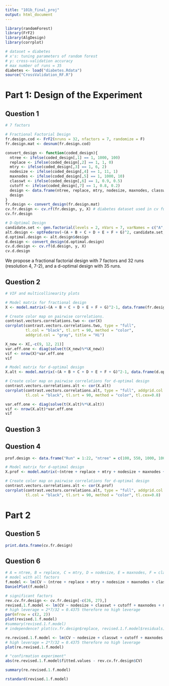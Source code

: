 ```yaml
---
title: "101b_final_proj"
output: html_document
---
```


```r
library(randomForest)
library(FrF2)
library(AlgDesign)
library(corrplot)
```

```r
# dataset = diabetes
# x's: tuning parameters of random forest
# y: cross-validation accuracy
# max number of runs = 35
diabetes <- load("diabetes.Rdata")
source("CrossValidation_RF.R")
```

# Part 1: Design of the Experiment

## Question 1

```r
# 7 factors

# Fractional Factorial Design
fr.design.cod <- FrF2(nruns = 32, nfactors = 7, randomize = F)
fr.design.mat <- desnum(fr.design.cod)

convert_design <- function(coded_design){
  ntree <- ifelse(coded_design[,1] == 1, 1000, 100)
  replace <- ifelse(coded_design[,2] == 1, 1, 0)
  mtry <- ifelse(coded_design[,3] == 1, 6, 2)
  nodesize <- ifelse(coded_design[,4] == 1, 11, 1)
  maxnodes <- ifelse(coded_design[,5] == 1, 1000, 10)
  classwt <- ifelse(coded_design[,6] == 1, 0.9, 0.5)
  cutoff <- ifelse(coded_design[,7] == 1, 0.8, 0.2)
  design <- data.frame(ntree, replace, mtry, nodesize, maxnodes, classwt, cutoff)
  design
}
fr.design <- convert_design(fr.design.mat)
cv.fr.design <- cv.rf(fr.design, y, X) # diabetes dataset used in cv function
cv.fr.design
```
```r
# D-Optimal Design
candidate.set <- gen.factorial(levels = 2, nVars = 7, varNames = c("A", "B", "C", "D", "E", "F", "G"))
alt.design <- optFederov(~(A + B + C + D + E + F + G)^2, candidate.set, nTrials = 35, nRepeats = 100) # includes all linear terms and two-factor interactions
d.optimal.design <- alt.design$design
d.design <- convert_design(d.optimal.design)
cv.d.design <- cv.rf(d.design, y, X)
cv.d.design
```

We propose a fractional factorial design with 7 factors and 32 runs (resolution 4, 7-2), and a d-optimal design with 35 runs.

## Question 2


```r
# VIF and multicollinearity plots

# Model matrix for fractional design
X <- model.matrix(~(A + B + C + D + E + F + G)^2-1, data.frame(fr.design.mat))

# Create color map on pairwise correlations.
contrast.vectors.correlations.two <- cor(X)
corrplot(contrast.vectors.correlations.two, type = "full", 
         tl.col = "black", tl.srt = 90, method = "color",
         addgrid.col = "gray", title = "Hi")
```
```r
X_new <- X[,-c(9, 12, 21)]
var.eff.one <- diag(solve(t(X_new)%*%X_new))
vif <- nrow(X)*var.eff.one
vif
```


```r
# Model matrix for d-optimal design
X.alt <- model.matrix(~(A + B + C + D + E + F + G)^2-1, data.frame(d.optimal.design))

# Create color map on pairwise correlations for d-optimal design
contrast.vectors.correlations.alt <- cor(X.alt)
corrplot(contrast.vectors.correlations.alt, type = "full", addgrid.col = "gray",
         tl.col = "black", tl.srt = 90, method = "color", tl.cex=0.8)
```

```r
var.eff.one <- diag(solve(t(X.alt)%*%X.alt))
vif <- nrow(X.alt)*var.eff.one
vif
```

## Question 3

## Question 4

```r
prof.design <- data.frame("Run" = 1:22, "ntree" = c(100, 550, 1000, 1000, 1000, 100, 1000, 100, 100, 100, 100, 1000, 100, 550, 100, 1000, 1000, 1000, 100, 1000, 550, 550), "replace" = c(1, 0, 1, 1, 0, 0, 0, 0, 1, 0, 0, 1, 1, 0, 0, 0, 0, 1, 1, 1, 1, 1), "mtry" = c(2, 2, 4, 6, 6, 2, 2, 2, 6, 6, 4, 2, 6, 4, 6, 6, 2, 6, 2, 2, 4, 6), "nodesize" = c(11, 1, 1, 1, 1, 1, 6, 11, 1, 1, 11, 11, 6, 6, 11, 11, 11, 11, 1, 1, 6, 11), "maxnodes" = c(10, 10, 10, 1000, 1000, 1000, 10, 10, 10, 10, 1000, 1000, 1000, 505, 505, 10, 1000, 10, 1000, 505, 505, 1000), "classwt" = c(0.5, 0.5, 0.5, 0.5, 0.9, 0.5, 0.9, 0.9, 0.7, 0.9, 0.9, 0.5, 0.5, 0.7, 0.5, 0.5, 0.7, 0.9, 0.9, 0.9, 0.7, 0.9), "cutoff" = c(0.8, 0.2, 0.2, 0.8, 0.2, 0.8, 0.8, 0.2, 0.8, 0.5, 0.8, 0.5, 0.2, 0.5, 0.2, 0.8, 0.2, 0.2, 0.2, 0.8, 0.5, 0.8))

# Model matrix for d-optimal design
X.prof <- model.matrix(~(ntree + replace + mtry + nodesize + maxnodes + classwt + cutoff)^2-1, data.frame(prof.design))

# Create color map on pairwise correlations for d-optimal design
contrast.vectors.correlations.alt <- cor(X.prof)
corrplot(contrast.vectors.correlations.alt, type = "full", addgrid.col = "gray",
         tl.col = "black", tl.srt = 90, method = "color", tl.cex=0.8)

```

# Part 2


## Question 5

```r
print.data.frame(cv.fr.design)
```

## Question 6

```r
# A = ntree, B = replace, C = mtry, D = nodesize, E = maxnodes, F = classwt, G = cutoff
# model with all factors
f.model <- lm(CV ~ (ntree + replace + mtry + nodesize + maxnodes + classwt + cutoff + ntree:replace + ntree:nodesize + ntree:maxnodes + ntree:cutoff + replace:mtry + replace:nodesize + replace:maxnodes + replace:classwt + replace:cutoff + mtry:nodesize + mtry:maxnodes + mtry:cutoff + nodesize:maxnodes + nodesize:classwt + nodesize:cutoff + maxnodes:classwt + maxnodes:cutoff + classwt:cutoff), data = cv.fr.design)
DanielPlot(f.model)
```
```r
# significant factors
rev.cv.fr.design <- cv.fr.design[-c(26, 27),]
revised.1.f.model <- lm(CV ~ nodesize + classwt + cutoff + maxnodes + maxnodes:cutoff + classwt:cutoff + maxnodes:classwt, data = cv.fr.design)
# high leverage = 2*7/32 = 0.4375 therefore no high leverage
par(mfrow = c(2, 2))
plot(revised.1.f.model) 
#summary(revised.1.f.model)
# independence? plot(cv.fr.design$replace, revised.1.f.model$residuals)
```

```r
re.revised.1.f.model <- lm(CV ~ nodesize + classwt + cutoff + maxnodes + maxnodes:cutoff + classwt:cutoff + maxnodes:classwt, data = rev.cv.fr.design)
# high leverage = 2*7/32 = 0.4375 therefore no high leverage
plot(re.revised.1.f.model)
```

```r
# "confirmation experiment"
abs(re.revised.1.f.model$fitted.values - rev.cv.fr.design$CV)
```

```r
summary(re.revised.1.f.model)
```


```r
rstandard(revised.1.f.model)
```


